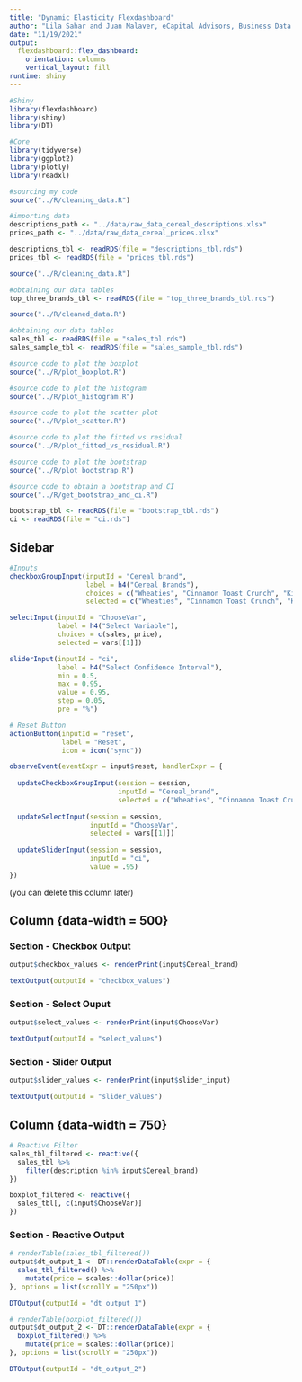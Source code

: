 ```yaml
---
title: "Dynamic Elasticity Flexdashboard"
author: "Lila Sahar and Juan Malaver, eCapital Advisors, Business Data Science"
date: "11/19/2021"
output: 
  flexdashboard::flex_dashboard:
    orientation: columns
    vertical_layout: fill
runtime: shiny
---
```


```r
#Shiny
library(flexdashboard)
library(shiny)
library(DT)

#Core
library(tidyverse)
library(ggplot2)
library(plotly)
library(readxl)
```

```r
#sourcing my code
source("../R/cleaning_data.R")

#importing data
descriptions_path <- "../data/raw_data_cereal_descriptions.xlsx"
prices_path <- "../data/raw_data_cereal_prices.xlsx"

descriptions_tbl <- readRDS(file = "descriptions_tbl.rds")
prices_tbl <- readRDS(file = "prices_tbl.rds")
```

```r
source("../R/cleaning_data.R")

#obtaining our data tables
top_three_brands_tbl <- readRDS(file = "top_three_brands_tbl.rds")
```

```r
source("../R/cleaned_data.R")

#obtaining our data tables
sales_tbl <- readRDS(file = "sales_tbl.rds")
sales_sample_tbl <- readRDS(file = "sales_sample_tbl.rds")
```

```r
#source code to plot the boxplot
source("../R/plot_boxplot.R")
```

```r
#source code to plot the histogram
source("../R/plot_histogram.R")
```

```r
#source code to plot the scatter plot
source("../R/plot_scatter.R")
```

```r
#source code to plot the fitted vs residual
source("../R/plot_fitted_vs_residual.R")
```

```r
#source code to plot the bootstrap
source("../R/plot_bootstrap.R")
```

```r
#source code to obtain a bootstrap and CI
source("../R/get_bootstrap_and_ci.R")

bootstrap_tbl <- readRDS(file = "bootstrap_tbl.rds")
ci <- readRDS(file = "ci.rds")
```

Sidebar {.sidebar}
----------------------------------------------

``` r
#Inputs
checkboxGroupInput(inputId = "Cereal_brand",
                   label = h4("Cereal Brands"),
                   choices = c("Wheaties", "Cinnamon Toast Crunch", "Kix"),
                   selected = c("Wheaties", "Cinnamon Toast Crunch", "Kix"))

selectInput(inputId = "ChooseVar",
            label = h4("Select Variable"),
            choices = c(sales, price),
            selected = vars[[1]])

sliderInput(inputId = "ci",
            label = h4("Select Confidence Interval"),
            min = 0.5,
            max = 0.95,
            value = 0.95,
            step = 0.05,
            pre = "%")
```

```r
# Reset Button
actionButton(inputId = "reset",
             label = "Reset",
             icon = icon("sync"))

observeEvent(eventExpr = input$reset, handlerExpr = {
  
  updateCheckboxGroupInput(session = session,
                           inputId = "Cereal_brand",
                           selected = c("Wheaties", "Cinnamon Toast Crunch", "Kix"))
  
  updateSelectInput(session = session,
                    inputId = "ChooseVar",
                    selected = vars[[1]])
  
  updateSliderInput(session = session,
                    inputId = "ci",
                    value = .95)
})
```

(you can delete this column later)

Column {data-width = 500}
----------------------------------------------

### Section - Checkbox Output

```r
output$checkbox_values <- renderPrint(input$Cereal_brand)

textOutput(outputId = "checkbox_values")
```

### Section - Select Ouput

```r
output$select_values <- renderPrint(input$ChooseVar)

textOutput(outputId = "select_values")
```

### Section - Slider Output

```r
output$slider_values <- renderPrint(input$slider_input)

textOutput(outputId = "slider_values")
```

Column {data-width = 750}
----------------------------------------------

```r
# Reactive Filter
sales_tbl_filtered <- reactive({
  sales_tbl %>%
    filter(description %in% input$Cereal_brand)
})

boxplot_filtered <- reactive({
  sales_tbl[, c(input$ChooseVar)]
})
```

### Section - Reactive Output

```r
# renderTable(sales_tbl_filtered())
output$dt_output_1 <- DT::renderDataTable(expr = {
  sales_tbl_filtered() %>%
    mutate(price = scales::dollar(price))
}, options = list(scrollY = "250px"))

DTOutput(outputId = "dt_output_1")

# renderTable(boxplot_filtered())
output$dt_output_2 <- DT::renderDataTable(expr = {
  boxplot_filtered() %>%
    mutate(price = scales::dollar(price))
}, options = list(scrollY = "250px"))

DTOutput(outputId = "dt_output_2")
```





